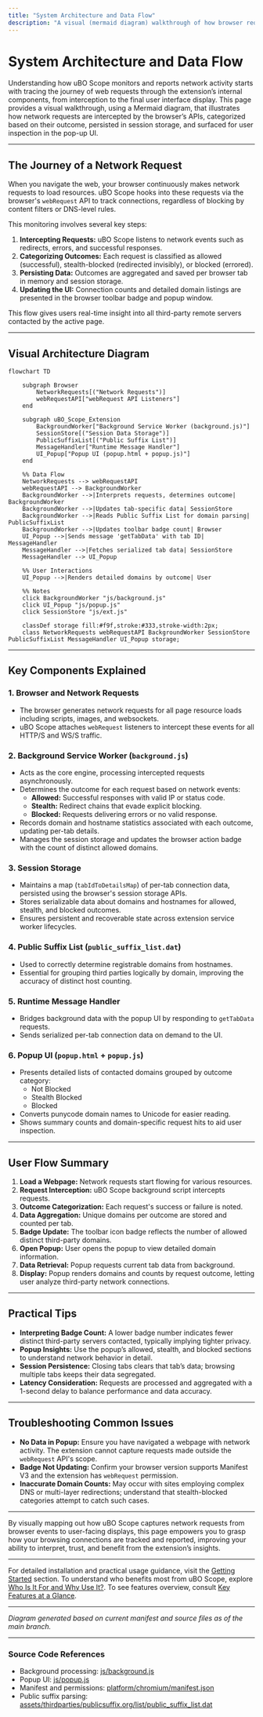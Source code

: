 ```yaml
---
title: "System Architecture and Data Flow"
description: "A visual (mermaid diagram) walkthrough of how browser requests are intercepted, categorized, persisted, and surfaced to the UI. Follows the journey from network request across extension components to the user-facing view."
---
```


# System Architecture and Data Flow

Understanding how uBO Scope monitors and reports network activity starts with tracing the journey of web requests through the extension’s internal components, from interception to the final user interface display. This page provides a visual walkthrough, using a Mermaid diagram, that illustrates how network requests are intercepted by the browser’s APIs, categorized based on their outcome, persisted in session storage, and surfaced for user inspection in the pop-up UI.

---

## The Journey of a Network Request

When you navigate the web, your browser continuously makes network requests to load resources. uBO Scope hooks into these requests via the browser's `webRequest` API to track connections, regardless of blocking by content filters or DNS-level rules.

This monitoring involves several key steps:

1. **Intercepting Requests:** uBO Scope listens to network events such as redirects, errors, and successful responses.
2. **Categorizing Outcomes:** Each request is classified as allowed (successful), stealth-blocked (redirected invisibly), or blocked (errored).
3. **Persisting Data:** Outcomes are aggregated and saved per browser tab in memory and session storage.
4. **Updating the UI:** Connection counts and detailed domain listings are presented in the browser toolbar badge and popup window.

This flow gives users real-time insight into all third-party remote servers contacted by the active page.

---

## Visual Architecture Diagram

```mermaid
flowchart TD

    subgraph Browser
        NetworkRequests[("Network Requests")]
        webRequestAPI["webRequest API Listeners"]
    end

    subgraph uBO_Scope_Extension
        BackgroundWorker["Background Service Worker (background.js)"]
        SessionStore[("Session Data Storage")]
        PublicSuffixList[("Public Suffix List")]
        MessageHandler["Runtime Message Handler"]
        UI_Popup["Popup UI (popup.html + popup.js)"]
    end

    %% Data Flow
    NetworkRequests --> webRequestAPI
    webRequestAPI --> BackgroundWorker
    BackgroundWorker -->|Interprets requests, determines outcome| BackgroundWorker
    BackgroundWorker -->|Updates tab-specific data| SessionStore
    BackgroundWorker -->|Reads Public Suffix List for domain parsing| PublicSuffixList
    BackgroundWorker -->|Updates toolbar badge count| Browser
    UI_Popup -->|Sends message 'getTabData' with tab ID| MessageHandler
    MessageHandler -->|Fetches serialized tab data| SessionStore
    MessageHandler --> UI_Popup

    %% User Interactions
    UI_Popup -->|Renders detailed domains by outcome| User

    %% Notes
    click BackgroundWorker "js/background.js"
    click UI_Popup "js/popup.js"
    click SessionStore "js/ext.js"

    classDef storage fill:#f9f,stroke:#333,stroke-width:2px;
    class NetworkRequests webRequestAPI BackgroundWorker SessionStore PublicSuffixList MessageHandler UI_Popup storage;

```

---

## Key Components Explained

### 1. Browser and Network Requests

- The browser generates network requests for all page resource loads including scripts, images, and websockets.
- uBO Scope attaches `webRequest` listeners to intercept these events for all HTTP/S and WS/S traffic.

### 2. Background Service Worker (`background.js`)

- Acts as the core engine, processing intercepted requests asynchronously.
- Determines the outcome for each request based on network events:
   - **Allowed:** Successful responses with valid IP or status code.
   - **Stealth:** Redirect chains that evade explicit blocking.
   - **Blocked:** Requests delivering errors or no valid response.
- Records domain and hostname statistics associated with each outcome, updating per-tab details.
- Manages the session storage and updates the browser action badge with the count of distinct allowed domains.

### 3. Session Storage

- Maintains a map (`tabIdToDetailsMap`) of per-tab connection data, persisted using the browser's session storage APIs.
- Stores serializable data about domains and hostnames for allowed, stealth, and blocked outcomes.
- Ensures persistent and recoverable state across extension service worker lifecycles.

### 4. Public Suffix List (`public_suffix_list.dat`)

- Used to correctly determine registrable domains from hostnames.
- Essential for grouping third parties logically by domain, improving the accuracy of distinct host counting.

### 5. Runtime Message Handler

- Bridges background data with the popup UI by responding to `getTabData` requests.
- Sends serialized per-tab connection data on demand to the UI.

### 6. Popup UI (`popup.html` + `popup.js`)

- Presents detailed lists of contacted domains grouped by outcome category:
   - Not Blocked
   - Stealth Blocked
   - Blocked
- Converts punycode domain names to Unicode for easier reading.
- Shows summary counts and domain-specific request hits to aid user inspection.

---

## User Flow Summary

1. **Load a Webpage:** Network requests start flowing for various resources.
2. **Request Interception:** uBO Scope background script intercepts requests.
3. **Outcome Categorization:** Each request's success or failure is noted.
4. **Data Aggregation:** Unique domains per outcome are stored and counted per tab.
5. **Badge Update:** The toolbar icon badge reflects the number of allowed distinct third-party domains.
6. **Open Popup:** User opens the popup to view detailed domain information.
7. **Data Retrieval:** Popup requests current tab data from background.
8. **Display:** Popup renders domains and counts by request outcome, letting user analyze third-party network connections.

---

## Practical Tips

- **Interpreting Badge Count:** A lower badge number indicates fewer distinct third-party servers contacted, typically implying tighter privacy.
- **Popup Insights:** Use the popup’s allowed, stealth, and blocked sections to understand network behavior in detail.
- **Session Persistence:** Closing tabs clears that tab’s data; browsing multiple tabs keeps their data segregated.
- **Latency Consideration:** Requests are processed and aggregated with a 1-second delay to balance performance and data accuracy.

---

## Troubleshooting Common Issues

- **No Data in Popup:** Ensure you have navigated a webpage with network activity. The extension cannot capture requests made outside the `webRequest` API's scope.
- **Badge Not Updating:** Confirm your browser version supports Manifest V3 and the extension has `webRequest` permission.
- **Inaccurate Domain Counts:** May occur with sites employing complex DNS or multi-layer redirections; understand that stealth-blocked categories attempt to catch such cases.

---

By visually mapping out how uBO Scope captures network requests from browser events to user-facing displays, this page empowers you to grasp how your browsing connections are tracked and reported, improving your ability to interpret, trust, and benefit from the extension’s insights.

---

For detailed installation and practical usage guidance, visit the [Getting Started](../getting-started) section. To understand who benefits most from uBO Scope, explore [Who Is It For and Why Use It?](../introduction-core-value/value-prop-and-use-cases). To see features overview, consult [Key Features at a Glance](../introduction-core-value/feature-overview).

---

*Diagram generated based on current manifest and source files as of the main branch.*

---

### Source Code References

- Background processing: [js/background.js](https://github.com/gorhill/uBO-Scope/blob/main/js/background.js)
- Popup UI: [js/popup.js](https://github.com/gorhill/uBO-Scope/blob/main/js/popup.js)
- Manifest and permissions: [platform/chromium/manifest.json](https://github.com/gorhill/uBO-Scope/blob/main/platform/chromium/manifest.json)
- Public suffix parsing: [assets/thirdparties/publicsuffix.org/list/public_suffix_list.dat](https://github.com/gorhill/uBO-Scope/blob/main/assets/thirdparties/publicsuffix.org/list/public_suffix_list.dat)
